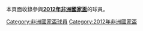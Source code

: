 本頁面收錄參與'''[[2012年非洲國家盃|2012年非洲國家盃]]'''的球員。

[[Category:非洲國家盃球員|Category:非洲國家盃球員]]
[[Category:2012年非洲國家盃|Category:2012年非洲國家盃]]